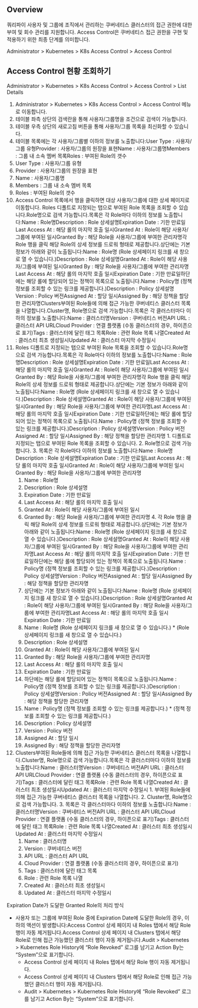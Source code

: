 ## Overview
쿼리파이 사용자 및 그룹에 조직에서 관리하는 쿠버네티스 클러스터의 접근 권한에 대한 부여 및 회수 관리를 지원합니다. Access Control은 쿠버네티스 접근 권한을 구현 및 적용하기 위한 최종 단계를 의미합니다.

Administrator > Kubernetes > K8s Access Control > Access Control

## Access Control 현황 조회하기
Administrator > Kubernetes > K8s Access Control > Access Control > List Details

1. Administrator > Kubernetes > K8s Access Control > Access Control 메뉴로 이동합니다.
2. 테이블 좌측 상단의 검색란을 통해 사용자/그룹명을 조건으로 검색이 가능합니다.
3. 테이블 우측 상단의 새로고침 버튼을 통해 사용자/그룹 목록을 최신화할 수 있습니다.
4. 테이블 목록에는 각 사용자/그룹별 이하의 정보를 노출합니다:User Type : 사용자/그룹 유형Provider : 사용자/그룹의 원장을 표현Name : 사용자/그룹명Members : 그룹 내 소속 멤버 목록Roles : 부여된 Role의 갯수
  1. User Type : 사용자/그룹 유형
  2. Provider : 사용자/그룹의 원장을 표현
  3. Name : 사용자/그룹명
  4. Members : 그룹 내 소속 멤버 목록
  5. Roles : 부여된 Role의 갯수
5. Access Control 목록에서 행을 클릭하면 대상 사용자/그룹에 대한 상세 페이지로 이동합니다. Roles 디폴트로 지정되는 탭으로 부여된 Role 목록을 조회할 수 있습니다.Role명으로 검색 가능합니다.목록은 각 Role마다 이하의 정보를 노출합니다:Name : Role명Description : Role 상세설명Expiration Date : 기한 만료일Last Access At : 해당 롤의 마지막 호출 일시Granted At : Role이 해당 사용자/그룹에 부여된 일시Granted By : 해당 Role을 사용자/그룹에 부여한 관리자명각 Role 행을 클릭 해당 Role의 상세 정보를 드로워 형태로 제공합니다.상단에는 기본 정보가 아래와 같이 노출됩니다:Name : Role명 (Role 상세페이지 링크를 새 창으로 열 수 있습니다.)Description : Role 상세설명Granted At : Role이 해당 사용자/그룹에 부여된 일시Granted By : 해당 Role을 사용자/그룹에 부여한 관리자명Last Access At : 해당 롤의 마지막 호출 일시Expiration Date : 기한 만료일하단에는 해당 롤에 할당되어 있는 정책이 목록으로 노출됩니다.Name : Policy명 (정책 정보를 조회할 수 있는 링크를 제공합니다.)Description : Policy 상세설명Version : Policy 버전Assigned At : 할당 일시Assigned By : 해당 정책을 할당한 관리자명Clusters부여된 Role들에 의해 접근 가능한 쿠버네티스 클러스터 목록을 나열합니다.Cluster명, Role명으로 검색 가능합니다.목록은 각 클러스터마다 이하의 정보를 노출합니다:Name : 클러스터명Version : 쿠버네티스 버전API URL : 클러스터 API URLCloud Provider : 연결 플랫폼 (수동 클러스터의 경우, 하이픈으로 표기)Tags : 클러스터에 달린 태그 목록Role : 관련 Role 목록 나열Created At : 클러스터 최초 생성일시Updated At : 클러스터 마지막 수정일시
  1. Roles 디폴트로 지정되는 탭으로 부여된 Role 목록을 조회할 수 있습니다.Role명으로 검색 가능합니다.목록은 각 Role마다 이하의 정보를 노출합니다:Name : Role명Description : Role 상세설명Expiration Date : 기한 만료일Last Access At : 해당 롤의 마지막 호출 일시Granted At : Role이 해당 사용자/그룹에 부여된 일시Granted By : 해당 Role을 사용자/그룹에 부여한 관리자명각 Role 행을 클릭 해당 Role의 상세 정보를 드로워 형태로 제공합니다.상단에는 기본 정보가 아래와 같이 노출됩니다:Name : Role명 (Role 상세페이지 링크를 새 창으로 열 수 있습니다.)Description : Role 상세설명Granted At : Role이 해당 사용자/그룹에 부여된 일시Granted By : 해당 Role을 사용자/그룹에 부여한 관리자명Last Access At : 해당 롤의 마지막 호출 일시Expiration Date : 기한 만료일하단에는 해당 롤에 할당되어 있는 정책이 목록으로 노출됩니다.Name : Policy명 (정책 정보를 조회할 수 있는 링크를 제공합니다.)Description : Policy 상세설명Version : Policy 버전Assigned At : 할당 일시Assigned By : 해당 정책을 할당한 관리자명
    1. 디폴트로 지정되는 탭으로 부여된 Role 목록을 조회할 수 있습니다.
    2. Role명으로 검색 가능합니다.
    3. 목록은 각 Role마다 이하의 정보를 노출합니다:Name : Role명Description : Role 상세설명Expiration Date : 기한 만료일Last Access At : 해당 롤의 마지막 호출 일시Granted At : Role이 해당 사용자/그룹에 부여된 일시Granted By : 해당 Role을 사용자/그룹에 부여한 관리자명
      1. Name : Role명
      2. Description : Role 상세설명
      3. Expiration Date : 기한 만료일
      4. Last Access At : 해당 롤의 마지막 호출 일시
      5. Granted At : Role이 해당 사용자/그룹에 부여된 일시
      6. Granted By : 해당 Role을 사용자/그룹에 부여한 관리자명
    4. 각 Role 행을 클릭 해당 Role의 상세 정보를 드로워 형태로 제공합니다.상단에는 기본 정보가 아래와 같이 노출됩니다:Name : Role명 (Role 상세페이지 링크를 새 창으로 열 수 있습니다.)Description : Role 상세설명Granted At : Role이 해당 사용자/그룹에 부여된 일시Granted By : 해당 Role을 사용자/그룹에 부여한 관리자명Last Access At : 해당 롤의 마지막 호출 일시Expiration Date : 기한 만료일하단에는 해당 롤에 할당되어 있는 정책이 목록으로 노출됩니다.Name : Policy명 (정책 정보를 조회할 수 있는 링크를 제공합니다.)Description : Policy 상세설명Version : Policy 버전Assigned At : 할당 일시Assigned By : 해당 정책을 할당한 관리자명
      1. 상단에는 기본 정보가 아래와 같이 노출됩니다:Name : Role명 (Role 상세페이지 링크를 새 창으로 열 수 있습니다.)Description : Role 상세설명Granted At : Role이 해당 사용자/그룹에 부여된 일시Granted By : 해당 Role을 사용자/그룹에 부여한 관리자명Last Access At : 해당 롤의 마지막 호출 일시Expiration Date : 기한 만료일
        1. Name : Role명 (Role 상세페이지 링크를 새 창으로 열 수 있습니다.)
          * (Role 상세페이지 링크를 새 창으로 열 수 있습니다.)
        2. Description : Role 상세설명
        3. Granted At : Role이 해당 사용자/그룹에 부여된 일시
        4. Granted By : 해당 Role을 사용자/그룹에 부여한 관리자명
        5. Last Access At : 해당 롤의 마지막 호출 일시
        6. Expiration Date : 기한 만료일
      2. 하단에는 해당 롤에 할당되어 있는 정책이 목록으로 노출됩니다.Name : Policy명 (정책 정보를 조회할 수 있는 링크를 제공합니다.)Description : Policy 상세설명Version : Policy 버전Assigned At : 할당 일시Assigned By : 해당 정책을 할당한 관리자명
        1. Name : Policy명 (정책 정보를 조회할 수 있는 링크를 제공합니다.)
          * (정책 정보를 조회할 수 있는 링크를 제공합니다.)
        2. Description : Policy 상세설명
        3. Version : Policy 버전
        4. Assigned At : 할당 일시
        5. Assigned By : 해당 정책을 할당한 관리자명
  2. Clusters부여된 Role들에 의해 접근 가능한 쿠버네티스 클러스터 목록을 나열합니다.Cluster명, Role명으로 검색 가능합니다.목록은 각 클러스터마다 이하의 정보를 노출합니다:Name : 클러스터명Version : 쿠버네티스 버전API URL : 클러스터 API URLCloud Provider : 연결 플랫폼 (수동 클러스터의 경우, 하이픈으로 표기)Tags : 클러스터에 달린 태그 목록Role : 관련 Role 목록 나열Created At : 클러스터 최초 생성일시Updated At : 클러스터 마지막 수정일시
    1. 부여된 Role들에 의해 접근 가능한 쿠버네티스 클러스터 목록을 나열합니다.
    2. Cluster명, Role명으로 검색 가능합니다.
    3. 목록은 각 클러스터마다 이하의 정보를 노출합니다:Name : 클러스터명Version : 쿠버네티스 버전API URL : 클러스터 API URLCloud Provider : 연결 플랫폼 (수동 클러스터의 경우, 하이픈으로 표기)Tags : 클러스터에 달린 태그 목록Role : 관련 Role 목록 나열Created At : 클러스터 최초 생성일시Updated At : 클러스터 마지막 수정일시
      1. Name : 클러스터명
      2. Version : 쿠버네티스 버전
      3. API URL : 클러스터 API URL
      4. Cloud Provider : 연결 플랫폼 (수동 클러스터의 경우, 하이픈으로 표기)
      5. Tags : 클러스터에 달린 태그 목록
      6. Role : 관련 Role 목록 나열
      7. Created At : 클러스터 최초 생성일시
      8. Updated At : 클러스터 마지막 수정일시

Expiration Date가 도달한 Granted Role의 처리 방식

* 사용자 또는 그룹에 부여된 Role 중에 Expiration Date에 도달한 Role의 경우, 이하의 액션이 발생합니다:Access Control 상세 페이지 내 Roles 탭에서 해당 Role 행이 자동 제거됩니다.Access Control 상세 페이지 내 Clusters 탭에서 해당 Role로 인해 접근 가능했던 클러스터 행이 자동 제거됩니다.Audit > Kubernetes > Kubernetes Role History에 “Role Revoked” 로그를 남기고 Action By는 “System”으로 표기합니다.
  * Access Control 상세 페이지 내 Roles 탭에서 해당 Role 행이 자동 제거됩니다.
  * Access Control 상세 페이지 내 Clusters 탭에서 해당 Role로 인해 접근 가능했던 클러스터 행이 자동 제거됩니다.
  * Audit > Kubernetes > Kubernetes Role History에 “Role Revoked” 로그를 남기고 Action By는 “System”으로 표기합니다.
